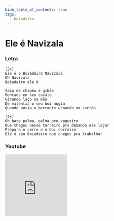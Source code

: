 ```yaml
---
hide_table_of_contents: true
tags:
  - boiadeiro
---
```


# Ele é Navizala

### Letra

```text
(2x)
Ele é o Boiadeiro Navizala
Oh Navizala
Boiadeiro ele é

Saiu de chapéu e gibão
Montado em seu cavalo
Girando laço na mão
De valentia o seu boi mugia
Quando ouvia o berrante ecoando no sertão

(2x)
Oh bate palma, palma pro vaqueiro
Que chegou nesse terreiro pra demanda ele laçar
Prepara o carro e o boi carreiro
Ele é seu Boiadeiro que chegou pra trabalhar
```

### Youtube

<iframe
  width="200"
  height="200"
  src="https://www.youtube.com/embed/A2kvsOky9pY"
  title="YouTube video player"
  frameborder="0"
  allow="accelerometer; autoplay; clipboard-write; encrypted-media; gyroscope; picture-in-picture; web-share"
  referrerpolicy="strict-origin-when-cross-origin"
  allowfullscreen
></iframe>
